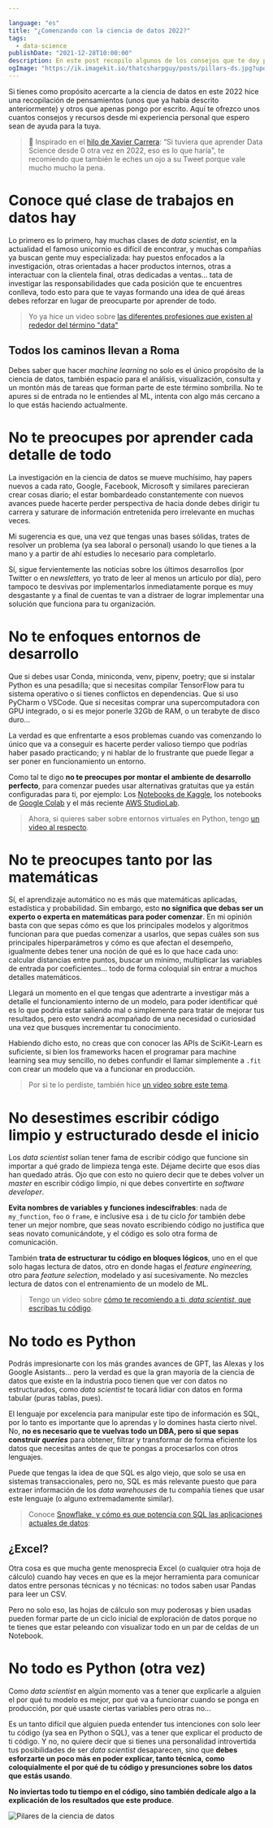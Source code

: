```yaml
---

language: "es"
title: "¿Comenzando con la ciencia de datos 2022?"
tags: 
  - data-science
publishDate: "2021-12-28T10:00:00"
description: En este post recopilo algunos de los consejos que te doy para que comiences en la ciencia de datos, inspirado por el hilo de Xavier Carrera en Twitter.
ogImage: "https://ik.imagekit.io/thatcsharpguy/posts/pillars-ds.jpg?updatedAt=1640723076369&tr=w-1200,h-630,fo-top"
---
```


Si tienes como propósito acercarte a la ciencia de datos en este 2022 hice una recopilación de pensamientos (unos que ya había descrito anteriormente) y otros que apenas pongo por escrito. Aquí te ofrezco unos cuantos consejos y recursos desde mi experiencia personal que espero sean de ayuda para la tuya.

 > 👀 Inspirado en el [hilo de Xavier Carrera](https://twitter.com/XaviGrowth/status/1475590298835292163): “Si tuviera que aprender Data Science desde 0 otra vez en 2022, eso es lo que haría", te recomiendo que también le eches un ojo a su Tweet porque vale mucho mucho la pena.

# Conoce qué clase de trabajos en datos hay

Lo primero es lo primero, hay muchas clases de *data scientist*, en la actualidad el famoso unicornio es difícil de encontrar, y muchas compañías ya buscan gente muy especializada: hay puestos enfocados a la investigación, otras orientadas a hacer productos internos, otras a interactuar con la clientela final, otras dedicadas a ventas... tata de investigar las responsabilidades que cada posición que te encuentres conlleva, todo esto para que te vayas formando una idea de qué áreas debes reforzar en lugar de preocuparte por aprender de todo.

 > Yo ya hice un video sobre [las diferentes profesiones que existen al rededor del término "data"](https://www.youtube.com/watch?v=71QtbxZInCM)

## Todos los caminos llevan a Roma

Debes saber que hacer *machine learning* no solo es el único propósito de la ciencia de datos, también espacio para el análisis, visualización, consulta y un montón más de tareas que forman parte de este término sombrilla. No te apures si de entrada no le entiendes al ML, intenta con algo más cercano a lo que estás haciendo actualmente. 

# No te preocupes por aprender cada detalle de todo

La investigación en la ciencia de datos se mueve muchísimo, hay papers nuevos a cada rato, Google, Facebook, Microsoft y similares parecieran crear cosas diario; el estar bombardeado constantemente con nuevos avances puede hacerte perder perspectiva de hacia donde debes dirigir tu carrera y saturare de información entretenida pero irrelevante en muchas veces.

Mi sugerencia es que, una vez que tengas unas bases sólidas, trates de resolver un problema (ya sea laboral o personal) usando lo que tienes a la mano y a partir de ahí estudies lo necesario para completarlo.

Sí, sigue fervientemente las noticias sobre los últimos desarrollos (por Twitter o en *newsletters,* yo trato de leer al menos un artículo por día), pero tampoco te desvivas por implementarlos inmediatamente porque es muy desgastante y a final de cuentas te van a distraer de lograr implementar una solución que funciona para tu organización.

# No te enfoques entornos de desarrollo

Que si debes usar Conda, miniconda, venv, pipenv, poetry; que si instalar Python es una pesadilla; que si necesitas compilar TensorFlow para tu sistema operativo o si tienes conflictos en dependencias. Que si uso PyCharm o VSCode. Que si necesitas comprar una supercomputadora con GPU integrado, o si es mejor ponerle 32Gb de RAM, o un terabyte de disco duro...

La verdad es que enfrentarte a esos problemas cuando vas comenzando lo único que va a conseguir es hacerte perder valioso tiempo que podrías haber pasado practicando; y ni hablar de lo frustrante que puede llegar a ser poner en funcionamiento un entorno.

Como tal te digo **no te preocupes por montar el ambiente de desarrollo perfecto**, para comenzar puedes usar alternativas gratuitas que ya están configuradas para ti, por ejemplo: Los [Notebooks de Kaggle](https://www.kaggle.com/code), los notebooks de [Google Colab](https://colab.research.google.com/) y el más reciente [AWS StudioLab](https://studiolab.sagemaker.aws/).

 > Ahora, si quieres saber sobre entornos virtuales en Python, tengo [un video al respecto](https://www.youtube.com/watch?v=GM-RcOaGN4w). 

# No te preocupes tanto por las matemáticas

Sí, el aprendizaje automático no es más que matemáticas aplicadas, estadística y probabilidad. Sin embargo, esto **no significa que debas ser un experto o experta en matemáticas para poder comenzar**. En mi opinión basta con que sepas cómo es que los principales modelos y algoritmos funcionan para que puedas comenzar a usarlos, que sepas cuáles son sus principales hiperparámetros y cómo es que afectan el desempeño, igualmente debes tener una noción de qué es lo que hace cada uno: calcular distancias entre puntos, buscar un mínimo, multiplicar las variables de entrada por coeficientes... todo de forma coloquial sin entrar a muchos detalles matemáticos.

Llegará un momento en el que tengas que adentrarte a investigar más a detalle el funcionamiento interno de un modelo, para poder identificar qué es lo que podría estar saliendo mal o simplemente para tratar de mejorar tus resultados, pero esto vendrá acompañado de una necesidad o curiosidad una vez que busques incrementar tu conocimiento.

Habiendo dicho esto, no creas que con conocer las APIs de SciKit-Learn es suficiente, si bien los frameworks hacen el programar para machine learning sea muy sencillo, no debes confundir el llamar simplemente a `.fit` con crear un modelo que va a funcionar en producción.

 > Por si te lo perdiste, también hice [un video sobre este tema](https://www.youtube.com/watch=rceZhveizdM).

# No desestimes escribir código limpio y estructurado desde el inicio

Los *data scientist* solían tener fama de escribir código que funcione sin importar a qué grado de limpieza tenga este. Déjame decirte que esos días han quedado atrás. Ojo que con esto no quiero decir que te debes volver un *master* en escribir código limpio, ni que debes convertirte en *software developer*.

**Evita nombres de variables y funciones indescifrables**: nada de `my_function`, `foo` o `frame`, e inclusive esa `i` de tu ciclo *for* también debe tener un mejor nombre, que seas novato escribiendo código no justifica que seas novato comunicándote, y el código es solo otra forma de comunicación. 

También **trata de estructurar tu código en bloques lógicos**, uno en el que solo hagas lectura de datos, otro en donde hagas el *feature engineering,* otro para *feature selection*, modelado y así sucesivamente. No mezcles lectura de datos con el entrenamiento de un modelo de ML.

 > Tengo un video sobre [cómo te recomiendo a ti, *data scientist*, que escribas tu código](https://www.youtube.com/watch=B8Ppy4RgHBg).

# No todo es Python

Podrás impresionarte con los más grandes avances de GPT, las Alexas y los Google Asistants... pero la verdad es que la gran mayoría de la ciencia de datos que existe en la industria poco tienen que ver con datos no estructurados, como *data scientist* te tocará lidiar con datos en forma tabular (puras tablas, pues).

El lenguaje por excelencia para manipular este tipo de información es SQL, por lo tanto es importante que lo aprendas y lo domines hasta cierto nivel. No, **no es necesario que te vuelvas todo un DBA, pero si que sepas construir *queries*** para obtener, filtrar y transformar de forma eficiente los datos que necesitas antes de que te pongas a procesarlos con otros lenguajes.

Puede que tengas la idea de que SQL es algo viejo, que solo se usa en sistemas transaccionales, pero no, SQL es más relevante puesto que para extraer información de los *data warehouses* de tu compañía tienes que usar este lenguaje (o alguno extremadamente similar).

 > Conoce [Snowflake, y cómo es que potencia con SQL las aplicaciones actuales de datos](https://www.youtube.com/watch=TTxJ7kehgRU):

## ¿Excel?

Otra cosa es que mucha gente menosprecia Excel (o cualquier otra hoja de cálculo) cuando hay veces en que es la mejor herramienta para comunicar datos entre personas técnicas y no técnicas: no todos saben usar Pandas para leer un CSV. 

Pero no solo eso, las hojas de cálculo son muy poderosas y bien usadas pueden formar parte de un ciclo inicial de exploración de datos porque no te tienes que estar peleando con visualizar todo en un par de celdas de un Notebook.

# No todo es Python (otra vez)

Como *data scientist* en algún momento vas a tener que explicarle a alguien el por qué tu modelo es mejor, por qué va a funcionar cuando se ponga en producción, por qué usaste ciertas variables pero otras no... 

Es un tanto difícil que alguien pueda entender tus intenciones con solo leer tu código (ya sea en Python o SQL), vas a tener que explicar el producto de ti código. Y no, no quiere decir que si tienes una personalidad introvertida tus posibilidades de ser *data scientist* desaparecen, sino que **debes esforzarte un poco más en poder explicar, tanto técnica, como coloquialmente el por qué de tu código y presunciones sobre los datos que estás usando**.

**No inviertas todo tu tiempo en el código, sino también dedícale algo a la explicación de los resultados que este produce**.

![Pilares de la ciencia de datos](https://ik.imagekit.io/thatcsharpguy/posts/pillars-ds.jpg?updatedAt=1640723076369&tr=w-1200,h-630,fo-top)